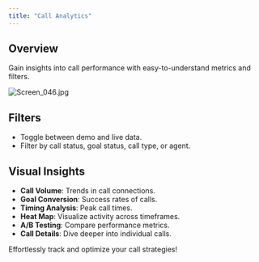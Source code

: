 ```yaml
---
title: "Call Analytics"
---
```


## **Overview**

Gain insights into call performance with easy-to-understand metrics and filters.

![Screen_046.jpg](/images/Screen_046.jpg)

## **Filters**

- Toggle between demo and live data.
- Filter by call status, goal status, call type, or agent.

## **Visual Insights**

- **Call Volume**: Trends in call connections.
- **Goal Conversion**: Success rates of calls.
- **Timing Analysis**: Peak call times.
- **Heat Map**: Visualize activity across timeframes.
- **A/B Testing**: Compare performance metrics.
- **Call Details**: Dive deeper into individual calls.

Effortlessly track and optimize your call strategies\!